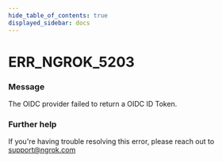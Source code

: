 ```yaml
---
hide_table_of_contents: true
displayed_sidebar: docs
---
```



# ERR_NGROK_5203

### Message

The OIDC provider failed to return a OIDC ID Token.

<ErrorDetails error="err_ngrok_5203" />

### Further help

If you're having trouble resolving this error, please reach out to [support@ngrok.com](mailto:support@ngrok.com?subject=Help%20with%20ERR_NGROK_5203)
